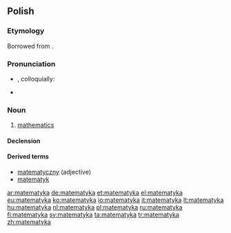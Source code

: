 ==Polish==
{{wikipedia|lang=pl}}

===Etymology===
Borrowed from {{etyl|la|pl}} {{term|mathematica||mathematics|lang=la}}.

===Pronunciation===
* {{IPA|[matɛˈmatɨka]|lang=pl}}, colloquially: {{IPAchar|[matɛmaˈtɨka]}}
* {{audio|Pl-matematyka.ogg|Audio}}

===Noun===
{{head|pl|noun|g=f}}

# [[mathematics]]

====Declension====
{{pl-decl-noun
|matematyka|matematyki
|matematyki|matematyk
|matematyce|matematykom
|matematykę|matematyki
|matematyką|matematykami
|matematyce|matematykach
|matematyko|matematyki
}}

====Derived terms====
* [[matematyczny]] (adjective)
* [[matematyk]]

[[ar:matematyka]]
[[de:matematyka]]
[[et:matematyka]]
[[el:matematyka]]
[[eu:matematyka]]
[[ko:matematyka]]
[[io:matematyka]]
[[it:matematyka]]
[[lt:matematyka]]
[[hu:matematyka]]
[[nl:matematyka]]
[[pl:matematyka]]
[[ru:matematyka]]
[[fi:matematyka]]
[[sv:matematyka]]
[[ta:matematyka]]
[[tr:matematyka]]
[[zh:matematyka]]